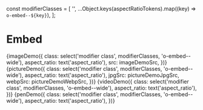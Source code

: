const modifierClasses = [
  '',
  ...Object.keys(aspectRatioTokens).map((key) => `o-embed--${key}`),
];

<Meta title="Objects/Embed" decorators={[withKnobs]} />

# Embed

<Preview>
  <Story name="Image">
    {imageDemo({
      class: select('modifier class', modifierClasses, 'o-embed--wide'),
      aspect_ratio: text('aspect_ratio'),
      src: imageDemoSrc,
    })}
  </Story>
</Preview>

<Preview>
  <Story name="Picture">
    {pictureDemo({
      class: select('modifier class', modifierClasses, 'o-embed--wide'),
      aspect_ratio: text('aspect_ratio'),
      jpgSrc: pictureDemoJpgSrc,
      webpSrc: pictureDemoWebpSrc,
    })}
  </Story>
</Preview>

<Preview>
  <Story name="Video">
    {videoDemo({
      class: select('modifier class', modifierClasses, 'o-embed--wide'),
      aspect_ratio: text('aspect_ratio'),
    })}
  </Story>
</Preview>

<Preview>
  <Story name="CodePen">
    {penDemo({
      class: select('modifier class', modifierClasses, 'o-embed--wide'),
      aspect_ratio: text('aspect_ratio'),
    })}
  </Story>
</Preview>
